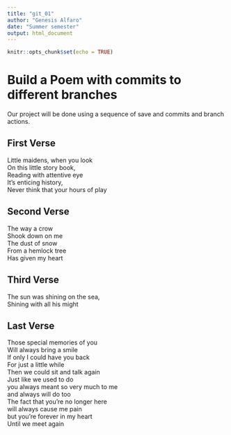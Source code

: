 ```yaml
---
title: "git_01"
author: "Genesis Alfaro"
date: "Summer semester"
output: html_document
---
```


```r
knitr::opts_chunk$set(echo = TRUE)
```
# Build a Poem with commits to different branches
Our project will be done using a sequence of save and commits and branch actions.
<!-- Do not modify or change any text in "!--" bracketed areas such as this --- these are instructions to
you, if you change any of this the git program will notice it and compromise your git merging strategy !-->

## First Verse 
<!--Put the first five lines of a poem by Lewis Carrol in this section!-->
Little maidens, when you look  
On this little story book,  
Reading with attentive eye  
It's enticing history,  
Never think that your hours of play  
  
## Second Verse
<!--Put the first five lines of a poem by Robert Frost here!-->
The way a crow  
Shook down on me  
The dust of snow  
From a hemlock tree  
Has given my heart  
  
## Third Verse
<!--Put the first two verses of The Walrus and the Carpenter here!-->
The sun was shining on the sea,  
Shining with all his might  
  
## Last Verse
<!--Put a short poem you created using chatGPT of 20 to 30 lines,here!-->
Those special memories of you  
Will always bring a smile  
If only I could have you back  
For just a little while  
Then we could sit and talk again  
Just like we used to do  
you always meant so very much to me  
and always will do too  
The fact that you're no longer here  
will always cause me pain  
but you're forever in my heart  
Until we meet again  
  